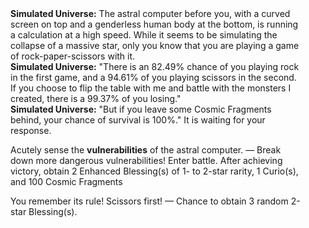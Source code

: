 {{Dialogue Start}}
:'''Simulated Universe:''' The astral computer before you, with a curved screen on top and a genderless human body at the bottom, is running a calculation at a high speed. While it seems to be simulating the collapse of a massive star, only you know that you are playing a game of rock-paper-scissors with it.
:'''Simulated Universe:''' "There is an 82.49% chance of you playing rock in the first game, and a 94.61% of you playing scissors in the second. If you choose to flip the table with me and battle with the monsters I created, there is a 99.37% of you losing."
:'''Simulated Universe:''' "But if you leave some Cosmic Fragments behind, your chance of survival is 100%." It is waiting for your response.
:{{DIcon|Star}} Acutely sense the '''vulnerabilities''' of the astral computer. &mdash; Break down more dangerous vulnerabilities! Enter battle. After achieving victory, obtain 2 Enhanced Blessing(s) of 1- to 2-star rarity, 1 Curio(s), and 100 Cosmic Fragments
:{{DIcon|Star}} You remember its rule! Scissors first! &mdash; Chance to obtain 3 random 2-star Blessing(s).
{{Dialogue End}}